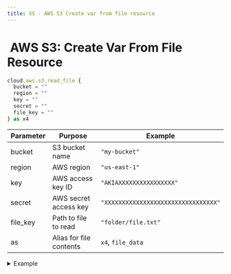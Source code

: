```yaml
---
title: XS - AWS S3 Create var from file resource
---
```


# <img src="../assets/docuBadge (11).png" alt="" data-size="line" /> AWS S3: Create Var From File Resource <a href="#xs-awss3createvar" id="xs-awss3createvar"></a>

```javascript
cloud.aws.s3.read_file {
  bucket = ""
  region = ""
  key = ""
  secret = ""
  file_key = ""
} as x4
```

| Parameter | Purpose                 | Example                              |
| --------- | ----------------------- | ------------------------------------ |
| bucket    | S3 bucket name          | `"my-bucket"`                        |
| region    | AWS region              | `"us-east-1"`                        |
| key       | AWS access key ID       | `"AKIAXXXXXXXXXXXXXXXX"`             |
| secret    | AWS secret access key   | `"XXXXXXXXXXXXXXXXXXXXXXXXXXXXXXXX"` |
| file\_key | Path to file to read    | `"folder/file.txt"`                  |
| as        | Alias for file contents | `x4`, `file_data`                    |

<details>

<summary>Example</summary>

```javascript
cloud.aws.s3.read_file {
  bucket = "my-app-data"
  region = "us-west-2"
  key = $env.AWS_KEY_ID
  secret = $env.AWS_SECRET_KEY
  file_key = "documents/"|add:$doc.id|add:".pdf"
} as document_contents
```

* Reads file contents from S3
* Returns file data
* Useful for processing file contents
* Supports all file types

</details>

